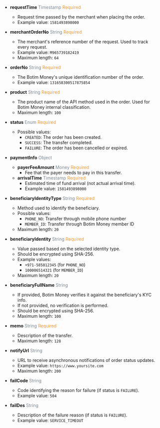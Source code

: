 
- **requestTime** <font color='#7d8793'>Timestamp</font> <font color='#f19938'>Required</font>  
  - Request time passed by the merchant when placing the order.  
  - Example value: `1581493898000`

- **merchantOrderNo** <font color='#7d8793'>String</font> <font color='#f19938'>Required</font>  
  - The merchant's reference number of the request. Used to track every request.  
  - Example value: `M965739182419`  
  - Maximum length: `64`

- **orderNo** <font color='#7d8793'>String</font> <font color='#f19938'>Required</font>  
  - The Botim Money's unique identification number of the order.  
  - Example value: `131658300517875854`

- **product** <font color='#7d8793'>String</font> <font color='#f19938'>Required</font>  
  - The product name of the API method used in the order. Used for Botim Money internal classification.  
  - Maximum length: `100`

- **status** <font color='#7d8793'>Enum</font> <font color='#f19938'>Required</font>  
  - Possible values:  
    - `CREATED`: The order has been created.  
    - `SUCCESS`: The transfer completed.  
    - `FAILURE`: The order has been cancelled or expired.

- **paymentInfo** <font color='#7d8793'>Object</font>  
  - **payerFeeAmount** <font color='#7d8793'>Money</font> <font color='#f19938'>Required</font>  
    - Fee that the payer needs to pay in this transfer.  
  - **arrivalTime** <font color='#7d8793'>Timestamp</font> <font color='#f19938'>Required</font>  
    - Estimated time of fund arrival (not actual arrival time).  
    - Example value: `1581493898000`

- **beneficiaryIdentityType** <font color='#7d8793'>String</font> <font color='#f19938'>Required</font>  
  - Method used to identify the beneficiary.  
  - Possible values:  
    - `PHONE_NO`: Transfer through mobile phone number  
    - `MEMBER_ID`: Transfer through Botim Money member ID  
  - Maximum length: `20`

- **beneficiaryIdentity** <font color='#7d8793'>String</font> <font color='#f19938'>Required</font>  
  - Value passed based on the selected identity type.  
  - Should be encrypted using SHA-256.  
  - Example values:  
    - `+971-585812345` (for `PHONE_NO`)  
    - `100006514321` (for `MEMBER_ID`)  
  - Maximum length: `20`

- **beneficiaryFullName** <font color='#7d8793'>String</font>  
  - If provided, Botim Money verifies it against the beneficiary's KYC info.  
  - If not provided, no verification is performed.  
  - Should be encrypted using SHA-256.  
  - Maximum length: `100`

- **memo** <font color='#7d8793'>String</font> <font color='#f19938'>Required</font>  
  - Description of the transfer.  
  - Maximum length: `128`

- **notifyUrl** <font color='#7d8793'>String</font>  
  - URL to receive asynchronous notifications of order status updates.  
  - Example value: `https://www.yoursite.com`  
  - Maximum length: `200`

- **failCode** <font color='#7d8793'>String</font>  
  - Code identifying the reason for failure (if status is `FAILURE`).  
  - Example value: `504`

- **failDes** <font color='#7d8793'>String</font>  
  - Description of the failure reason (if status is `FAILURE`).  
  - Example value: `SERVICE_TIMEOUT`

